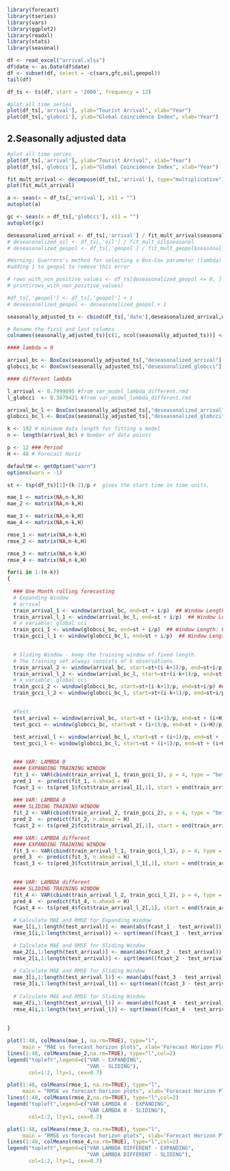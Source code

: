
```r
library(forecast)
library(tseries) 
library(vars)
library(ggplot2)
library(readxl)
library(stats)
library(seasonal)
```


```r
df <- read_excel("arrival.xlsx")
df$date <- as.Date(df$date)
df <- subset(df, select = -c(sars,gfc,oil,geopol))
tail(df)
```


```r
df_ts <- ts(df, start = '2000', frequency = 12)
```


```r
#plot all time series
plot(df_ts[,'arrival'], ylab="Tourist Arrival", xlab="Year")
plot(df_ts[,'globcci'], ylab="Global Coincidence Index", xlab="Year")
```

## 2.Seasonally adjusted data

```r
#plot all time series
plot(df_ts[,'arrival'], ylab="Tourist Arrival", xlab="Year")
plot(df_ts[,'globcci'], ylab="Global Coincidence Index", xlab="Year")
```

```r
fit_mult_arrival <- decompose(df_ts[,'arrival'], type="multiplicative")
plot(fit_mult_arrival)
```

```r
a <- seas(x = df_ts[,'arrival'], x11 = "")
autoplot(a)

gc <- seas(x = df_ts[,'globcci'], x11 = "")
autoplot(gc)
```

```r
deseasonalized_arrival <- df_ts[,'arrival'] / fit_mult_arrival$seasonal
# deseasonalized_oil <- df_ts[,'oil'] / fit_mult_oil$seasonal
# deseasonalized_geopol <- df_ts[,'geopol'] / fit_mult_geopol$seasonal
```

```r
#Warning: Guerrero's method for selecting a Box-Cox parameter (lambda) is given for strictly positive data.
#adding 1 to geopol to remove this error

# rows_with_non_positive_values <- df_ts[deseasonalized_geopol <= 0, ]
# print(rows_with_non_positive_values)
```

```r
#df_ts[,'geopol'] <- df_ts[,'geopol'] + 1
# deseasonalized_geopol <- deseasonalized_geopol + 1
```

```r
seasonally_adjusted_ts <- cbind(df_ts[,'date'],deseasonalized_arrival,df_ts[,'globcci'])
```

```r
# Rename the first and last columns
colnames(seasonally_adjusted_ts)[c(1, ncol(seasonally_adjusted_ts))] <- c("date", "deseasonalized_globcci")
```



```r

#### lambda = 0

arrival_bc <- BoxCox(seasonally_adjusted_ts[,"deseasonalized_arrival"], lambda = 0)
globcci_bc <- BoxCox(seasonally_adjusted_ts[,"deseasonalized_globcci"], lambda = 0)

#### different lambda

l_arrival <- 0.7999095 #from var_model_lambda_different.rmd
l_globcci  <- 0.3879421 #from var_model_lambda_different.rmd

arrival_bc_l <- BoxCox(seasonally_adjusted_ts[,"deseasonalized_arrival"], lambda = l_arrival)
globcci_bc_l <- BoxCox(seasonally_adjusted_ts[,"deseasonalized_globcci"], lambda = l_globcci)
```


```r
k <- 192 # minimum data length for fitting a model
n <- length(arrival_bc) # Number of data points

p <- 12 ### Period
H <- 48 # Forecast Horiz
```


```r
defaultW <- getOption("warn") 
options(warn = -1)

st <- tsp(df_ts)[1]+(k-2)/p #  gives the start time in time units,

mae_1 <- matrix(NA,n-k,H)
mae_2 <- matrix(NA,n-k,H)

mae_3 <- matrix(NA,n-k,H)
mae_4 <- matrix(NA,n-k,H)

rmse_1 <- matrix(NA,n-k,H)
rmse_2 <- matrix(NA,n-k,H)

rmse_3 <- matrix(NA,n-k,H)
rmse_4 <- matrix(NA,n-k,H)

for(i in 1:(n-k))
{
  
  ### One Month rolling forecasting
  # Expanding Window
  # arrival
  train_arrival_1 <- window(arrival_bc, end=st + i/p)  ## Window Length: k+i
  train_arrival_l_1 <- window(arrival_bc_l, end=st + i/p)  ## Window Length: k+i
  # x variable: global cci
  train_gcci_1 <- window(globcci_bc, end=st + i/p)  ## Window Length: k+i
  train_gcci_l_1 <- window(globcci_bc_l, end=st + i/p)  ## Window Length: k+i
  

  # Sliding Window - keep the training window of fixed length. 
  # The training set always consists of k observations.
  train_arrival_2 <- window(arrival_bc, start=st+(i-k+1)/p, end=st+i/p) ## Window Length: k
  train_arrival_l_2 <- window(arrival_bc_l, start=st+(i-k+1)/p, end=st+i/p) ## Window Length: k  
  # x variable: global cci
  train_gcci_2 <- window(globcci_bc, start=st+(i-k+1)/p, end=st+i/p) ## Window Length: k
  train_gcci_l_2 <- window(globcci_bc_l, start=st+(i-k+1)/p, end=st+i/p) ## Window Length: k

    
  #Test
  test_arrival <- window(arrival_bc, start=st + (i+1)/p, end=st + (i+H)/p) ## Window Length: H
  test_gcci <- window(globcci_bc, start=st + (i+1)/p, end=st + (i+H)/p) ## Window Length: H
  
  test_arrival_l <- window(arrival_bc_l, start=st + (i+1)/p, end=st + (i+H)/p) ## Window Length: H
  test_gcci_l <- window(globcci_bc_l, start=st + (i+1)/p, end=st + (i+H)/p) ## Window Length: H


  ### VAR: LAMBDA 0
  #### EXPANDING TRAINING WINDOW
  fit_1 <- VAR(cbind(train_arrival_1, train_gcci_1), p = 4, type = "both", season = 12) #MODEL
  pred_1  <- predict(fit_1, n.ahead = H)
  fcast_1 <- ts(pred_1$fcst$train_arrival_1[,1], start = end(train_arrival_1) + 1, frequency = 12)
  
  ### VAR: LAMBDA 0
  #### SLIDING TRAINING WINDOW
  fit_2 <- VAR(cbind(train_arrival_2, train_gcci_2), p = 4, type = "both", season = 12) #MODEL
  pred_2  <- predict(fit_2, n.ahead = H)
  fcast_2 <- ts(pred_2$fcst$train_arrival_2[,1], start = end(train_arrival_2) + 1, frequency = 12)

  ### VAR: LAMBDA different
  #### EXPANDING TRAINING WINDOW
  fit_3 <- VAR(cbind(train_arrival_l_1, train_gcci_l_1), p = 4, type = "both", season = 12) #MODEL
  pred_3  <- predict(fit_3, n.ahead = H)
  fcast_3 <- ts(pred_3$fcst$train_arrival_l_1[,1], start = end(train_arrival_l_1) + 1, frequency = 12)

  
  ### VAR: LAMBDA different
  #### SLIDING TRAINING WINDOW
  fit_4 <- VAR(cbind(train_arrival_l_2, train_gcci_l_2), p = 4, type = "both", season = 12) #MODEL
  pred_4  <- predict(fit_4, n.ahead = H)
  fcast_4 <- ts(pred_4$fcst$train_arrival_l_2[,1], start = end(train_arrival_l_2) + 1, frequency = 12)
  
  # Calculate MAE and RMSE for Expanding Window
  mae_1[i,1:length(test_arrival)] <- mean(abs(fcast_1 - test_arrival))
  rmse_1[i,1:length(test_arrival)] <- sqrt(mean((fcast_1 - test_arrival)^2))

  # Calculate MAE and RMSE for Sliding Window
  mae_2[i,1:length(test_arrival)] <- mean(abs(fcast_2 - test_arrival))
  rmse_2[i,1:length(test_arrival)] <- sqrt(mean((fcast_2 - test_arrival)^2))
  
  # Calculate MAE and RMSE for Sliding Window
  mae_3[i,1:length(test_arrival_l)] <- mean(abs(fcast_3 - test_arrival_l))
  rmse_3[i,1:length(test_arrival_l)] <- sqrt(mean((fcast_3 - test_arrival_l)^2))
  
  # Calculate MAE and RMSE for Sliding Window
  mae_4[i,1:length(test_arrival_l)] <- mean(abs(fcast_4 - test_arrival_l))
  rmse_4[i,1:length(test_arrival_l)] <- sqrt(mean((fcast_4 - test_arrival_l)^2))
  
  
}

```
```r
plot(1:48, colMeans(mae_1, na.rm=TRUE), type="l", 
     main = "MAE vs forecast horizon plots", xlab='Forecast Horizon Plots', ylab='MAE')
lines(1:48, colMeans(mae_2,na.rm=TRUE), type="l",col=2)
legend("topleft",legend=c("VAR - EXPANDING",
                          "VAR - SLIDING"),
       col=1:2, lty=1, cex=0.7)
```

```r
plot(1:48, colMeans(rmse_1, na.rm=TRUE), type="l", 
     main = "RMSE vs forecast horizon plots", xlab='Forecast Horizon Plots', ylab='RMSE')
lines(1:48, colMeans(rmse_2,na.rm=TRUE), type="l",col=2)
legend("topleft",legend=c("VAR LAMBDA 0 - EXPANDING",
                          "VAR LAMBDA 0 - SLIDING"),
       col=1:2, lty=1, cex=0.7)
```

```r
plot(1:48, colMeans(rmse_3, na.rm=TRUE), type="l", 
     main = "RMSE vs forecast horizon plots", xlab='Forecast Horizon Plots', ylab='RMSE')
lines(1:48, colMeans(rmse_4,na.rm=TRUE), type="l",col=2)
legend("topleft",legend=c("VAR LAMBDA DIFFERENT - EXPANDING",
                          "VAR LAMBDA DIFFERENT - SLIDING"),
       col=1:2, lty=1, cex=0.7)
```




